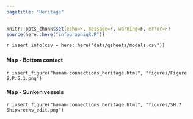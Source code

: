 ```yaml
---
pagetitle: "Heritage"
---
```


```r
knitr::opts_chunk$set(echo=F, message=F, warning=F, error=F)
source(here::here("infographiqR.R"))
```

`r insert_info(csv = here::here("data/gsheets/modals.csv"))`


### {.tabset}

#### Map - Bottom contact

`r insert_figure("human-connections_heritage.html", "figures/Figure S.P.5.1.png")`

#### Map - Sunken vessels

`r insert_figure("human-connections_heritage.html", "figures/SH.7 Shipwrecks_edit.png")`
